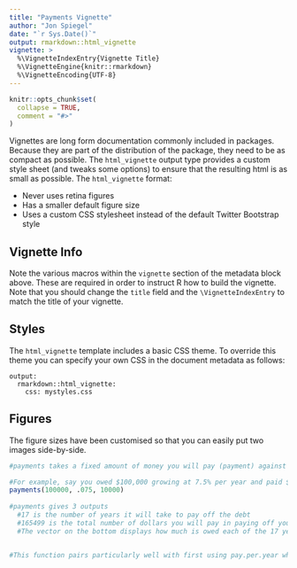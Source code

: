 ```yaml
---
title: "Payments Vignette"
author: "Jon Spiegel"
date: "`r Sys.Date()`"
output: rmarkdown::html_vignette
vignette: >
  %\VignetteIndexEntry{Vignette Title}
  %\VignetteEngine{knitr::rmarkdown}
  %\VignetteEncoding{UTF-8}
---
```


```r
knitr::opts_chunk$set(
  collapse = TRUE,
  comment = "#>"
)
```

Vignettes are long form documentation commonly included in packages. Because they are part of the distribution of the package, they need to be as compact as possible. The `html_vignette` output type provides a custom style sheet (and tweaks some options) to ensure that the resulting html is as small as possible. The `html_vignette` format:

- Never uses retina figures
- Has a smaller default figure size
- Uses a custom CSS stylesheet instead of the default Twitter Bootstrap style

## Vignette Info

Note the various macros within the `vignette` section of the metadata block above. These are required in order to instruct R how to build the vignette. Note that you should change the `title` field and the `\VignetteIndexEntry` to match the title of your vignette.

## Styles

The `html_vignette` template includes a basic CSS theme. To override this theme you can specify your own CSS in the document metadata as follows:

    output: 
      rmarkdown::html_vignette:
        css: mystyles.css

## Figures

The figure sizes have been customised so that you can easily put two images side-by-side. 

```r
#payments takes a fixed amount of money you will pay (payment) against your total debt (base) which is growing a fixed rate (interest) and will spit out a vector of 100 payments (or less if you have paid off your debt in less) with the amount owed at the end of each growth cycle (typcially year)

#For example, say you owed $100,000 growing at 7.5% per year and paid $10,000 per year against it
payments(100000, .075, 10000)
    
#payments gives 3 outputs
  #17 is the number of years it will take to pay off the debt
  #165499 is the total number of dollars you will pay in paying off your debt
  #The vector on the bottom displays how much is owed each of the 17 years of repayments


#This function pairs particularly well with first using pay.per.year which will tell you how much you need to pay per year to pay off your debt a chosen number of years after you finish medical school
```



